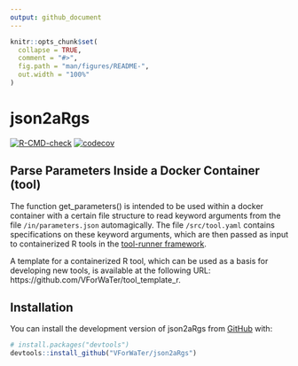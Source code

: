 ```yaml
---
output: github_document
---
```


<!-- README.md is generated from README.Rmd. Please edit that file -->

```r
knitr::opts_chunk$set(
  collapse = TRUE,
  comment = "#>",
  fig.path = "man/figures/README-",
  out.width = "100%"
)
```

# json2aRgs

<!-- badges: start -->
[![R-CMD-check](https://github.com/VForWaTer/json2aRgs/actions/workflows/R-CMD-check.yaml/badge.svg)](https://github.com/VForWaTer/json2aRgs/actions/workflows/R-CMD-check.yaml)
[![codecov](https://codecov.io/github/VForWaTer/json2aRgs/branch/main/graph/badge.svg?token=aHZ4sfqKGj)](https://codecov.io/github/VForWaTer/json2aRgs)
<!-- badges: end -->

## Parse Parameters Inside a Docker Container (tool)

The function get_parameters() is intended to be used within a docker container with a certain file structure to read keyword arguments from the file `/in/parameters.json` automagically. 
The file `/src/tool.yaml` contains specifications on these keyword arguments, which are then passed as input to containerized R tools in the [tool-runner framework](https://github.com/hydrocode-de/tool-runner).

A template for a containerized R tool, which can be used as a basis for developing new tools, is available at the following URL: https://github.com/VForWaTer/tool_template_r.

## Installation

You can install the development version of json2aRgs from [GitHub](https://github.com/) with:

``` r
# install.packages("devtools")
devtools::install_github("VForWaTer/json2aRgs")
```
